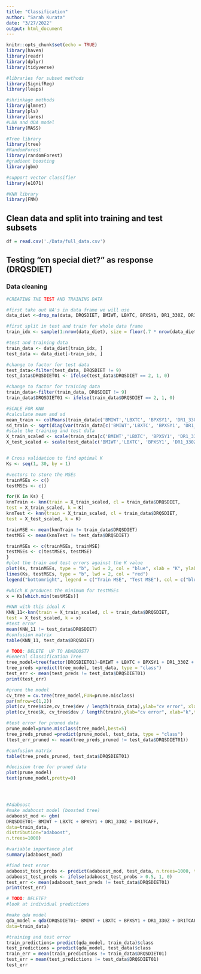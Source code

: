 ```yaml
---
title: "Classification"
author: "Sarah Kurata"
date: "3/27/2022"
output: html_document
---
```


```r
knitr::opts_chunk$set(echo = TRUE)
library(haven)
library(readr)
library(dplyr)
library(tidyverse)

#libraries for subset methods
library(SignifReg)
library(leaps)

#shrinkage methods
library(glmnet)
library(pls)
library(lares)
#LDA and QDA model
library(MASS)

#Tree library
library(tree)
#RandomForest
library(randomForest)
#gradient boosting
library(gbm)

#support vector classifier
library(e1071)

#KNN library
library(FNN)
```

## Clean data and split into training and test subsets

```r
df = read.csv('./Data/full_data.csv')
```


## Testing "on special diet?" as response (DRQSDIET)

### Data cleaning

```r
#CREATING THE TEST AND TRAINING DATA

#first take out NA's in data frame we will use
data_diet <-drop_na(data, DRQSDIET, BMIWT, LBXTC, BPXSY1, DR1_330Z, DR1TCAFF)

#first split in test and train for whole data frame
train_idx <- sample(1:nrow(data_diet), size = floor(.7 * nrow(data_diet)))

#test and training data
train_data <- data_diet[train_idx, ]
test_data <- data_diet[-train_idx, ]

#change to factor for test data
test_data<-filter(test_data, DRQSDIET != 9)
test_data$DRQSDIET01 <- ifelse(test_data$DRQSDIET == 2, 1, 0)

#change to factor for training data
train_data<-filter(train_data, DRQSDIET != 9)
train_data$DRQSDIET01 <- ifelse(train_data$DRQSDIET == 2, 1, 0)
```


```r
#SCALE FOR KNN
#calculate mean and sd
mean_train <- colMeans(train_data[c('BMIWT','LBXTC', 'BPXSY1', 'DR1_330Z', 'DR1TCAFF')])
sd_train <- sqrt(diag(var(train_data[c('BMIWT','LBXTC', 'BPXSY1', 'DR1_330Z', 'DR1TCAFF')])))
#scale the training and test data
X_train_scaled <- scale(train_data[c('BMIWT','LBXTC', 'BPXSY1', 'DR1_330Z', 'DR1TCAFF')], center = mean_train, scale = sd_train)
X_test_scaled <- scale(test_data[c('BMIWT','LBXTC', 'BPXSY1', 'DR1_330Z', 'DR1TCAFF')], center = mean_train, scale = sd_train)


# Cross validation to find optimal K
Ks <- seq(1, 30, by = 1)

#vectors to store the MSEs
trainMSEs <- c()
testMSEs <- c() 

for(K in Ks) {
knnTrain <- knn(train = X_train_scaled, cl = train_data$DRQSDIET,
test = X_train_scaled, k = K)
knnTest <- knn(train = X_train_scaled, cl = train_data$DRQSDIET,
test = X_test_scaled, k = K)

trainMSE <- mean(knnTrain != train_data$DRQSDIET)
testMSE <- mean(knnTest != test_data$DRQSDIET)

trainMSEs <- c(trainMSEs, trainMSE)
testMSEs <- c(testMSEs, testMSE)
}
#plot the train and test errors against the K value
plot(Ks, trainMSEs, type = "b", lwd = 2, col = "blue", xlab = "K", ylab = "MSE", ylim = c(0,.4))
lines(Ks, testMSEs, type = "b", lwd = 2, col = "red")
legend("bottomright", legend = c("Train MSE", "Test MSE"), col = c("blue", "red"), lwd = c(2,2))

#which K produces the minimum for testMSEs
x = Ks[which.min(testMSEs)]

#KNN with this ideal K
KNN_11<-knn(train = X_train_scaled, cl = train_data$DRQSDIET,
test = X_test_scaled, k = x)
#test error
mean(KNN_11 != test_data$DRQSDIET)
#confusion matrix
table(KNN_11, test_data$DRQSDIET)
```


```r

# TODO: DELETE  UP TO ADABOOST?
#General Classification Tree
tree_model=tree(factor(DRQSDIET01)~BMIWT + LBXTC + BPXSY1 + DR1_330Z + DR1TCAFF, train_data)
tree_preds =predict(tree_model, test_data, type = "class")
test_err <- mean(test_preds != test_data$DRQSDIET01)
print(test_err)

#prune the model
cv_tree = cv.tree(tree_model,FUN=prune.misclass)
par(mfrow=c(1,2))
plot(cv_tree$size,cv_tree$dev / length(train_data),ylab="cv error", xlab="size",type="b")
plot(cv_tree$k, cv_tree$dev / length(train),ylab="cv error", xlab="k",type="b")

#test error for pruned data
prune_model=prune.misclass(tree_model,best=5)
tree_preds_pruned =predict(prune_model, test_data, type = "class")
(test_err_pruned <- mean(tree_preds_pruned != test_data$DRQSDIET01))

#confusion matrix
table(tree_preds_pruned, test_data$DRQSDIET01)

#decision tree for pruned data
plot(prune_model)
text(prune_model,pretty=0)




#Adaboost
#make adaboost model (boosted tree)
adaboost_mod <- gbm(
DRQSDIET01~ BMIWT + LBXTC + BPXSY1 + DR1_330Z + DR1TCAFF, 
data=train_data,
distribution="adaboost",
n.trees=1000)

#variable importance plot
summary(adaboost_mod)

#find test error
adaboost_test_probs <- predict(adaboost_mod, test_data, n.trees=1000, type='response')
adaboost_test_preds <- ifelse(adaboost_test_probs > 0.5, 1, 0)
test_err <- mean(adaboost_test_preds != test_data$DRQSDIET01)
print(test_err)
```


```r

# TODO: DELETE?
#look at individual predictions

#make qda model
qda_model = qda(DRQSDIET01~ BMIWT + LBXTC + BPXSY1 + DR1_330Z + DR1TCAFF, 
data=train_data)

#training and test error
train_predictions= predict(qda_model, train_data)$class
test_predictions = predict(qda_model, test_data)$class
train_err = mean(train_predictions != train_data$DRQSDIET01)
test_err = mean(test_predictions != test_data$DRQSDIET01)
test_err
```

```r

```

